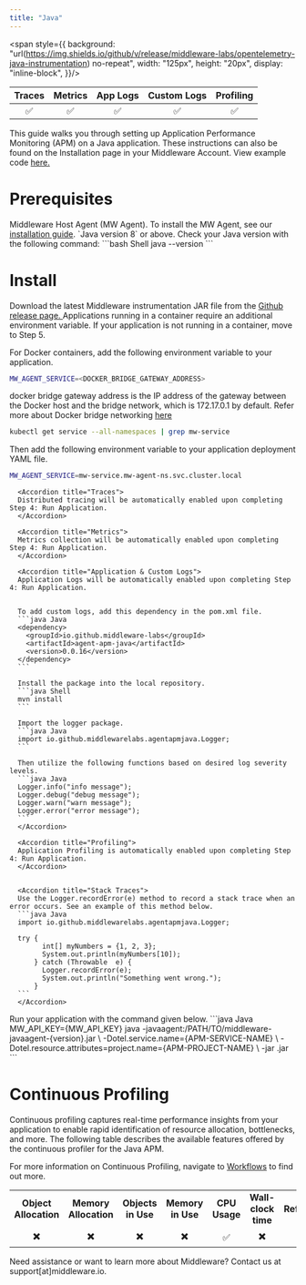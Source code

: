 ```yaml
---
title: "Java"
---
```

<span style={{
    background: "url(https://img.shields.io/github/v/release/middleware-labs/opentelemetry-java-instrumentation) no-repeat",
    width: "125px",
    height: "20px",
    display: "inline-block",
}}/>

| Traces | Metrics | App Logs | Custom Logs | Profiling |
| :----: | :-----: | :------: | :---------: | :-------: |
| ✅ | ✅ | ✅ | ✅ | ✅ |

This guide walks you through setting up Application Performance Monitoring (APM) on a Java application. These instructions can also be found on the Installation page in your Middleware Account. View example code <a href="https://github.com/middleware-labs/demo-apm/tree/master/java">  here. </a>

# Prerequisites

<Steps>

  <Step title="MW Host Agent">
   Middleware Host Agent (MW Agent). To install the MW Agent, see our <a href="https://docs.middleware.io/docs/agent-installation/overview"> installation guide</a>. 
  </Step>

  <Step title="Java Version">
    `Java version 8` or above. Check your Java version with the following command:
    ```bash Shell
    java --version
    ```
  </Step>

</Steps>

# Install
<Accordion title="Step 1: Download JAR">
Download the latest Middleware instrumentation JAR file from the <a href="https://github.com/middleware-labs/opentelemetry-java-instrumentation/releases"> Github release page. </a>
</Accordion>

<Accordion title="Step 2: Container Variables">
Applications running in a container require an additional environment variable. If your application is not running in a container, move to Step 5. 

For Docker containers, add the following environment variable to your application.
```bash Shell
MW_AGENT_SERVICE=<DOCKER_BRIDGE_GATEWAY_ADDRESS>
```
<Note> docker bridge gateway address is the IP address of the gateway between the Docker host and the bridge network, which is 172.17.0.1 by default. 
Refer more about Docker bridge networking [here](https://docs.docker.com/network/network-tutorial-standalone/) </Note>

```bash Shell
kubectl get service --all-namespaces | grep mw-service
```

Then add the following environment variable to your application deployment YAML file. 
```bash Shell
MW_AGENT_SERVICE=mw-service.mw-agent-ns.svc.cluster.local
```
</Accordion>

<Accordion title="Step 3: Capture Application Data">
  <AccordionGroup>
      
      <Accordion title="Traces">
      Distributed tracing will be automatically enabled upon completing Step 4: Run Application.
      </Accordion>

      <Accordion title="Metrics">
      Metrics collection will be automatically enabled upon completing Step 4: Run Application.
      </Accordion>

      <Accordion title="Application & Custom Logs">
      Application Logs will be automatically enabled upon completing Step 4: Run Application. 
      

      To add custom logs, add this dependency in the pom.xml file.
      ```java Java
      <dependency>
        <groupId>io.github.middleware-labs</groupId>
        <artifactId>agent-apm-java</artifactId>
        <version>0.0.16</version>
      </dependency>
      ```

      Install the package into the local repository.
      ```java Shell
      mvn install
      ```

      Import the logger package.
      ```java Java
      import io.github.middlewarelabs.agentapmjava.Logger;
      ```

      Then utilize the following functions based on desired log severity levels.
      ```java Java
      Logger.info("info message");
      Logger.debug("debug message");
      Logger.warn("warn message");
      Logger.error("error message");
      ```
      </Accordion>

      <Accordion title="Profiling">    
      Application Profiling is automatically enabled upon completing Step 4: Run Application.
      </Accordion>

      
      <Accordion title="Stack Traces">
      Use the Logger.recordError(e) method to record a stack trace when an error occurs. See an example of this method below. 
      ```java Java
      import io.github.middlewarelabs.agentapmjava.Logger;
              
      try {
            int[] myNumbers = {1, 2, 3};
            System.out.println(myNumbers[10]);
          } catch (Throwable  e) {
            Logger.recordError(e);
            System.out.println("Something went wrong.");
          }
      ```
      </Accordion>
  </AccordionGroup>
</Accordion>

<Accordion title="Step 4: Run Application">
Run your application with the command given below.
```java Java
MW_API_KEY={MW_API_KEY} java -javaagent:/PATH/TO/middleware-javaagent-{version}.jar \
    -Dotel.service.name={APM-SERVICE-NAME} \
    -Dotel.resource.attributes=project.name={APM-PROJECT-NAME} \
    -jar <YOUR_APP>.jar
```
</Accordion>

# Continuous Profiling

Continuous profiling captures real-time performance insights from your application to enable rapid identification of resource allocation, bottlenecks, and more. The following table describes the available features offered by the continuous profiler for the Java APM.

For more information on Continuous Profiling, navigate to [Workflows](/workflow/profiling) to find out more.

|     |     |     |     |    |      |     |
| :-: | :-: | :-: | :-: |:-: | :-: | :-: |
|  __Object Allocation__   |   __Memory Allocation__  |   __Objects in Use__  |  __Memory in Use__   |  __CPU Usage__  | __Wall-clock time__ | __Reference__ |
|         ✖️                 |  ✖️                        |      ✖️                 |          ✖️            |         ✅      |            ✖️         |  ✖️             |

<Note> Need assistance or want to learn more about Middleware? Contact us at support[at]middleware.io. </Note>
